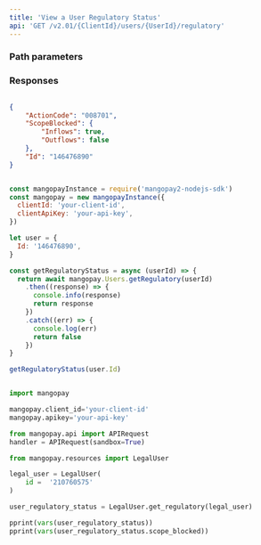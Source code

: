 ```yaml
---
title: 'View a User Regulatory Status'  
api: 'GET /v2.01/{ClientId}/users/{UserId}/regulatory'  
---
```


  

### Path parameters  

<UserId />  

### Responses  

<AccordionGroup><Accordion title="200 - ">  

<ActionCodeResponse />  

<ScopeBlockedResponse />  

<Id7Response /></Accordion></AccordionGroup>  

<ResponseExample>  

```json 200 -   

{
    "ActionCode": "008701",
    "ScopeBlocked": {
        "Inflows": true,
        "Outflows": false
    },
    "Id": "146476890"
}  

 ```  

</ResponseExample>  

<RequestExample>  
  
```javascript NodeJS  

const mangopayInstance = require('mangopay2-nodejs-sdk')
const mangopay = new mangopayInstance({
  clientId: 'your-client-id',
  clientApiKey: 'your-api-key',
})

let user = {
  Id: '146476890',
}

const getRegulatoryStatus = async (userId) => {
  return await mangopay.Users.getRegulatory(userId)
    .then((response) => {
      console.info(response)
      return response
    })
    .catch((err) => {
      console.log(err)
      return false
    })
}

getRegulatoryStatus(user.Id)  
```  

  
```python Python  

import mangopay

mangopay.client_id='your-client-id'
mangopay.apikey='your-api-key'

from mangopay.api import APIRequest
handler = APIRequest(sandbox=True)

from mangopay.resources import LegalUser

legal_user = LegalUser(
    id =  '210760575'
)

user_regulatory_status = LegalUser.get_regulatory(legal_user)

pprint(vars(user_regulatory_status))
pprint(vars(user_regulatory_status.scope_blocked))  
```  

  
</RequestExample>